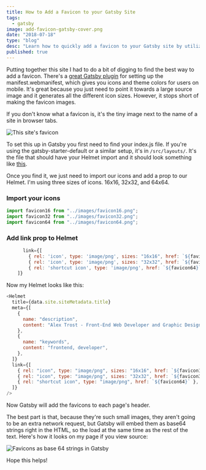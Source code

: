 ```yaml
---
title: How to Add a Favicon to your Gatsby Site
tags:
  - gatsby
image: add-favicon-gatsby-cover.png
date: "2018-07-18"
type: "blog"
desc: "Learn how to quickly add a favicon to your Gatsby site by utilizing React Helmet"
published: true
---
```


Putting together this site I had to do a bit of digging to find the best way to add a favicon. There's a [great Gatsby plugin](https://www.gatsbyjs.org/packages/gatsby-plugin-manifest/) for setting up the manifest.webmanifest, which gives you icons and theme colors for users on mobile. It's great because you just need to point it towards a large source image and it generates all the different icon sizes. However, it stops short of making the favicon images.

If you don't know what a favicon is, it's the tiny image next to the name of a site in browser tabs.

![This site's favicon](./add-favicon-gatsby-favicon-example.png)

To set this up in Gatsby you first need to find your index.js file. If you're using the gatsby-starter-default or a similar setup, it's in `/src/layouts/`. It's the file that should have your Helmet import and it should look something like [this](https://github.com/gatsbyjs/gatsby-starter-default/blob/master/src/layouts/index.js).

Once you find it, we just need to import our icons and add a prop to our Helmet. I'm using three sizes of icons. 16x16, 32x32, and 64x64.

### Import your icons

```javascript
import favicon16 from "../images/favicon16.png";
import favicon32 from "../images/favicon32.png";
import favicon64 from "../images/favicon64.png";
```

### Add link prop to Helmet

```javascript
      link={[
        { rel: 'icon', type: 'image/png', sizes: "16x16", href: `${favicon16}` },
        { rel: 'icon', type: 'image/png', sizes: "32x32", href: `${favicon32}` },
        { rel: 'shortcut icon', type: 'image/png', href: `${favicon64}` },
    ]}
```

Now my Helmet looks like this:

```javascript
<Helmet
  title={data.site.siteMetadata.title}
  meta={[
    {
      name: "description",
      content: "Alex Trost - Front-End Web Developer and Graphic Designer",
    },
    {
      name: "keywords",
      content: "frontend, developer",
    },
  ]}
  link={[
    { rel: "icon", type: "image/png", sizes: "16x16", href: `${favicon16}` },
    { rel: "icon", type: "image/png", sizes: "32x32", href: `${favicon32}` },
    { rel: "shortcut icon", type: "image/png", href: `${favicon64}` },
  ]}
/>
```

Now Gatsby will add the favicons to each page's header.

The best part is that, because they're such small images, they aren't going to be an extra network request, but Gatsby will embed them as base64 strings right in the HTML, so the load at the same time as the rest of the text. Here's how it looks on my page if you view source:

![Favicons as base 64 strings in Gatsby](add-favicon-gatsby-base64.png)

Hope this helps!
